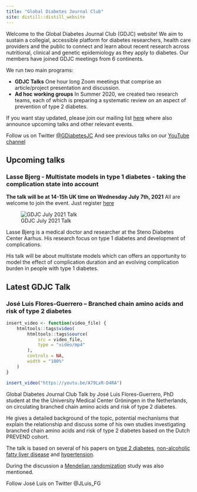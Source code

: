 ```yaml
---
title: "Global Diabetes Journal Club"
site: distill::distill_website
---
```


Welcome to the Global Diabetes Journal Club (GDJC) website! We aim to sustain a collegial, accessible platform for diabetes researchers, health care providers and the public to connect and learn about recent research across nutritional, clinical and genetic epidemiology as they apply to diabetes. Our members have joined GDJC meetings from 6 continents. 

We run two main programs:

  - **GDJC Talks** One hour long Zoom meetings that comprise an article/project presentation and discussion. 
  - **Ad hoc working groups** In Summer 2020, we created two research teams, each of which is preparing a systematic review on an aspect of prevention of type 2 diabetes. 
  
If you want stay updated, please join our mailing list [here](https://groups.google.com/g/global-diabetes-journal-club) where also announce upcoming talks and other relevant events.

Follow us on Twitter [@GDiabetesJC](https://twitter.com/gdiabetesjc)
And see previous talks on our [YouTube channel](https://www.youtube.com/channel/UCdBbu7haaggcoJqmhEx8cdg)

## Upcoming talks
### Lasse Bjerg - Multistate models in type 1 diabetes - taking the complication state into account

**The talk will be at 14-15h UK time on Wednesday July 7th, 2021**
All are welcome to join the event. Just register [here](link)

![GDJC July 2021 Talk](images/july_2021_lasse.png)

Lasse Bjerg is a medical doctor and researcher at the Steno Diabetes Center Aarhus. His research focus on type 1 diabetes and development of complications.

His talk will be about multistate models which can offers an opportunity to model the effect of complication duration and an evolving complication burden in people with type 1 diabetes.

## Latest GDJC Talk
### José Luis Flores-Guerrero – Branched chain amino acids and risk of type 2 diabetes


```r

insert_video <- function(video_file) {
    htmltools::tags$video(
        htmltools::tags$source(
            src = video_file,
            type = "video/mp4"
        ),
        controls = NA,
        width = "100%"
    )
}

insert_video("https://youtu.be/A79LxR-D4RA")

```


Global Diabetes Journal Club Talk by José Luis Flores-Guerrero, PhD student at the the University Medical Center Gröningen in the Netherlands, on circulating branched chain amino acids and risk of type 2 diabetes. 

He gives a detailed background of the topic, potential mechanisms that explain the relationship and discuss some of his own studies investigating branched chain amino acids and risk of type 2 diabetes based on the Dutch PREVEND cohort.

The talk is based on several of his papers on [type 2 diabetes](https://pubmed.ncbi.nlm.nih.gov/30518023/), [non-alcoholic fatty liver disease](https://pubmed.ncbi.nlm.nih.gov/30917546/) and [hypertension](https://pubmed.ncbi.nlm.nih.gov/31587574/).

During the discussion a [Mendelian randomization](https://pubmed.ncbi.nlm.nih.gov/27898682/) study was also mentioned. 


Follow José Luis on Twitter @JLuis_FG

